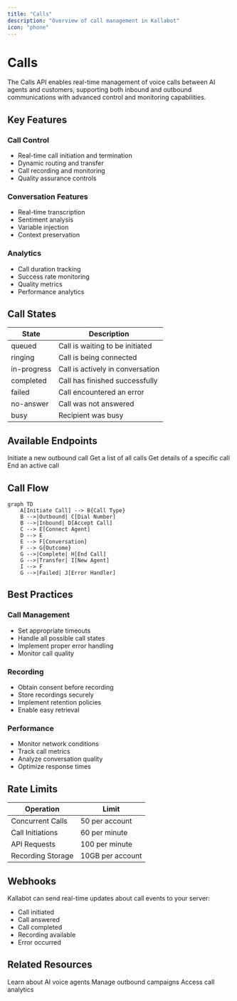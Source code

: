 ```yaml
---
title: "Calls"
description: "Overview of call management in Kallabot"
icon: "phone"
---
```


# Calls

The Calls API enables real-time management of voice calls between AI agents and customers, supporting both inbound and outbound communications with advanced control and monitoring capabilities.

## Key Features

### Call Control
- Real-time call initiation and termination
- Dynamic routing and transfer
- Call recording and monitoring
- Quality assurance controls

### Conversation Features
- Real-time transcription
- Sentiment analysis
- Variable injection
- Context preservation

### Analytics
- Call duration tracking
- Success rate monitoring
- Quality metrics
- Performance analytics

## Call States

| State | Description |
|-------|-------------|
| queued | Call is waiting to be initiated |
| ringing | Call is being connected |
| in-progress | Call is actively in conversation |
| completed | Call has finished successfully |
| failed | Call encountered an error |
| no-answer | Call was not answered |
| busy | Recipient was busy |

## Available Endpoints

<Card title="Create Call" icon="plus" href="/api-reference/calls/create">
  Initiate a new outbound call
</Card>

<Card title="List Calls" icon="list" href="/api-reference/calls/list">
  Get a list of all calls
</Card>

<Card title="Get Call" icon="circle-info" href="/api-reference/calls/get">
  Get details of a specific call
</Card>

<Card title="End Call" icon="phone-slash" href="/api-reference/calls/end">
  End an active call
</Card>

## Call Flow

```mermaid
graph TD
    A[Initiate Call] --> B{Call Type}
    B -->|Outbound| C[Dial Number]
    B -->|Inbound| D[Accept Call]
    C --> E[Connect Agent]
    D --> E
    E --> F[Conversation]
    F --> G{Outcome}
    G -->|Complete| H[End Call]
    G -->|Transfer| I[New Agent]
    I --> F
    G -->|Failed| J[Error Handler]
```

## Best Practices

### Call Management
- Set appropriate timeouts
- Handle all possible call states
- Implement proper error handling
- Monitor call quality

### Recording
- Obtain consent before recording
- Store recordings securely
- Implement retention policies
- Enable easy retrieval

### Performance
- Monitor network conditions
- Track call metrics
- Analyze conversation quality
- Optimize response times

## Rate Limits

| Operation | Limit |
|-----------|-------|
| Concurrent Calls | 50 per account |
| Call Initiations | 60 per minute |
| API Requests | 100 per minute |
| Recording Storage | 10GB per account |

## Webhooks

Kallabot can send real-time updates about call events to your server:

- Call initiated
- Call answered
- Call completed
- Recording available
- Error occurred

## Related Resources

<Card title="Agents" icon="robot" href="/api-reference/agents/overview">
  Learn about AI voice agents
</Card>

<Card title="Campaigns" icon="bullhorn" href="/api-reference/campaigns/overview">
  Manage outbound campaigns
</Card>

<Card title="Analytics" icon="chart-line" href="/api-reference/analytics/overview">
  Access call analytics
</Card> 